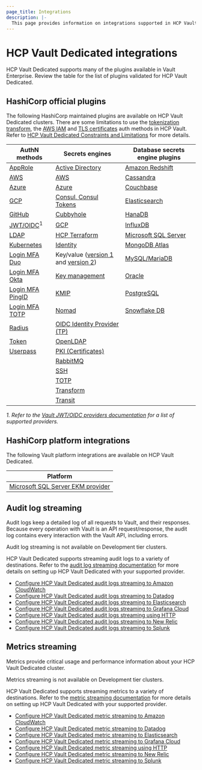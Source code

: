 ```yaml
---
page_title: Integrations
description: |-
  This page provides information on integrations supported in HCP Vault Dedicated.
---
```


# HCP Vault Dedicated integrations

HCP Vault Dedicated supports many of the plugins available in Vault Enterprise. Review the
table for the list of plugins validated for HCP Vault Dedicated.

## HashiCorp official plugins

The following HashiCorp maintained plugins are available on HCP Vault Dedicated clusters.
There are some limitations to use the [tokenization
transform](/vault/docs/secrets/transform/tokenization), the [AWS
IAM](/vault/docs/auth/aws#iam-auth-method) and [TLS
certificates](/vault/docs/auth/cert) auth methods in HCP
Vault. Refer to [HCP Vault Dedicated Constraints and
Limitations](/hcp/docs/vault/get-started/deployment-considerations/constraints-and-limitations)
for more details.

| AuthN methods                                                                  | Secrets engines                                                                                                          | Database secrets engine plugins                                         |
| ------------------------------------------------------------------------------ | ------------------------------------------------------------------------------------------------------------------------ | ------------------------------------------------------------------------|
| [AppRole](/vault/docs/auth/approle)                                            | [Active Directory](/vault/docs/secrets/ad)                                                                               | [Amazon Redshift](/vault/docs/secrets/databases/redshift)               |
| [AWS](/vault/docs/auth/aws)                                                    | [AWS](/vault/docs/secrets/aws)                                                                                           | [Cassandra](/vault/docs/secrets/databases/cassandra)                    |
| [Azure](/vault/docs/auth/azure)                                                | [Azure](/vault/docs/secrets/azure)                                                                                       | [Couchbase](/vault/docs/secrets/databases/couchbase)                    |
| [GCP](/vault/docs/auth/gcp)                                                    | [Consul, Consul Tokens](/vault/docs/secrets/consul)                                                                      | [Elasticsearch](/vault/docs/secrets/databases/elasticdb)                |
| [GitHub](/vault/docs/auth/github)                                              | [Cubbyhole](/vault/docs/secrets/cubbyhole)                                                                               | [HanaDB](/vault/docs/secrets/databases/hanadb)                          |
| [JWT/OIDC](/vault/docs/auth/jwt)<sup>1</sup>                                   | [GCP](/vault/docs/secrets/gcp)                                                                                           | [InfluxDB](/vault/docs/secrets/databases/influxdb)                      |
| [LDAP](/vault/docs/auth/ldap)                                                  | [HCP Terraform](/vault/docs/secrets/terraform)                                                                           | [Microsoft SQL Server](/vault/docs/secrets/databases/mssql)             |
| [Kubernetes](/vault/docs/auth/kubernetes)                                      | [Identity](/vault/docs/secrets/identity)                                                                                 | [MongoDB Atlas](/vault/docs/secrets/databases/mongodbatlas)             |
| [Login MFA Duo](/vault/docs/auth/login-mfa#duo)                                | Key/value ([version 1](/vault/docs/secrets/kv/kv-v1) and [version 2](/vault/docs/secrets/kv/kv-v2))                      | [MySQL/MariaDB](/vault/docs/secrets/databases/mysql-maria)              |
| [Login MFA Okta](/vault/docs/auth/login-mfa#okta)                              | [Key management](/vault/docs/secrets/key-management)                                                                     | [Oracle](/vault/docs/secrets/databases/oracle)                          |
| [Login MFA PingID](/vault/docs/auth/login-mfa#pingid)                          | [KMIP](/vault/docs/secrets/kmip)                                                                                         | [PostgreSQL](/vault/docs/secrets/databases/postgresql)                  |
| [Login MFA TOTP](/vault/docs/auth/login-mfa#time-based-one-time-password-totp) | [Nomad](/vault/docs/secrets/nomad)                                                                                       | [Snowflake DB](/vault/docs/secrets/databases/snowflake)                 |
| [Radius](/vault/docs/auth/radius)                                              | [OIDC Identity Provider (TP)](/vault/docs/secrets/identity/oidc-provider)                                                |                                                                         |
| [Token](/vault/docs/auth/token)                                                | [OpenLDAP](/vault/docs/secrets/openldap)                                                                                 |                                                                         |
| [Userpass](/vault/docs/auth/userpass)                                          | [PKI (Certificates)](/vault/docs/secrets/pki)                                                                            |                                                                         |
|                                                                                | [RabbitMQ](/vault/docs/secrets/rabbitmq)                                                                                 |                                                                         |
|                                                                                | [SSH](/vault/docs/secrets/ssh)                                                                                           |                                                                         |
|                                                                                | [TOTP](/vault/docs/secrets/totp)                                                                                         |                                                                         |
|                                                                                | [Transform](/vault/docs/secrets/transform)                                                                               |                                                                         |
|                                                                                | [Transit](/vault/docs/secrets/transit)                                                                                   |                                                                         |

_1. Refer to the [Vault JWT/OIDC providers documentation](/vault/docs/auth/jwt/oidc-providers) for a list of supported providers._

## HashiCorp platform integrations

The following Vault platform integrations are available on HCP Vault Dedicated.

| Platform                                                                       |
| ------------------------------------------------------------------------------ |
| [Microsoft SQL Server EKM provider](/vault/docs/platform/mssql)                |

## Audit log streaming

Audit logs keep a detailed log of all requests to Vault, and their responses.
Because every operation with Vault is an API request/response, the audit log
contains every interaction with the Vault API, including errors.

<Note>

Audit log streaming is not available on Development tier clusters.

</Note>

HCP Vault Dedicated supports streaming audit logs to a variety of destinations. Refer to
the [audit log streaming documentation](/hcp/docs/vault/logs-metrics) for more
details on setting up HCP Vault Dedicated with your supported provider.

- [Configure HCP Vault Dedicated audit logs streaming to Amazon CloudWatch](/hcp/docs/vault/logs-metrics/cloudwatch/logs)
- [Configure HCP Vault Dedicated audit logs streaming to Datadog](/hcp/docs/vault/logs-metrics/datadog/logs)
- [Configure HCP Vault Dedicated audit logs streaming to Elasticsearch](/hcp/docs/vault/logs-metrics/elasticsearch/logs)
- [Configure HCP Vault Dedicated audit logs streaming to Grafana Cloud](/hcp/docs/vault/logs-metrics/grafana/logs)
- [Configure HCP Vault Dedicated audit logs streaming using HTTP](/hcp/docs/vault/logs-metrics/http/logs)
- [Configure HCP Vault Dedicated audit logs streaming to New Relic](/hcp/docs/vault/logs-metrics/new-relic/logs)
- [Configure HCP Vault Dedicated audit logs streaming to Splunk](/hcp/docs/vault/logs-metrics/splunk/logs)

## Metrics streaming

Metrics provide critical usage and performance information about your HCP Vault Dedicated cluster.

<Note>

Metrics streaming is not available on Development tier clusters.

</Note>

HCP Vault Dedicated supports streaming metrics to a variety of destinations. Refer to
the [metric streaming documentation](/hcp/docs/vault/logs-metrics) for more
details on setting up HCP Vault Dedicated with your supported provider.

- [Configure HCP Vault Dedicated metric streaming to Amazon CloudWatch](/hcp/docs/vault/logs-metrics/cloudwatch/metrics)
- [Configure HCP Vault Dedicated metric streaming to Datadog](/hcp/docs/vault/logs-metrics/datadog/metrics)
- [Configure HCP Vault Dedicated metric streaming to Elasticsearch](/hcp/docs/vault/logs-metrics/elasticsearch/metrics)
- [Configure HCP Vault Dedicated metric streaming to Grafana Cloud](/hcp/docs/vault/logs-metrics/grafana/metrics)
- [Configure HCP Vault Dedicated metric streaming using HTTP](/hcp/docs/vault/logs-metrics/http/metrics)
- [Configure HCP Vault Dedicated metric streaming to New Relic](/hcp/docs/vault/logs-metrics/new-relic/metrics)
- [Configure HCP Vault Dedicated metric streaming to Splunk](/hcp/docs/vault/logs-metrics/splunk/metrics)
